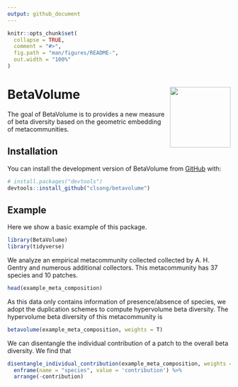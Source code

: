 ```yaml
---
output: github_document
---
```


<!-- README.md is generated from README.Rmd. Please edit that file -->

```r
knitr::opts_chunk$set(
  collapse = TRUE,
  comment = "#>",
  fig.path = "man/figures/README-",
  out.width = "100%"
)
```

# BetaVolume <img src="man/figures/logo.png" align="right" height="137" />

<!-- badges: start -->

<!-- badges: end -->

The goal of BetaVolume is to provides a new measure of beta diversity based on the geometric embedding of metacommunities. 

## Installation

You can install the development version of BetaVolume from [GitHub](https://github.com/) with:

``` r
# install.packages("devtools")
devtools::install_github("clsong/betavolume")
```

## Example

Here we show a basic example of this package. 
```r
library(BetaVolume)
library(tidyverse)
```

We analyze an empirical metacommunity collected collected by A. H. Gentry and numerous additional collectors. This metacommunity has 37 species and 10 patches.

```r
head(example_meta_composition)
```

As this data only contains information of presence/absence of species, we adopt the duplication schemes to compute hypervolume beta diversity. The hypervolume beta diversity of this metacommunity is
```r
betavolume(example_meta_composition, weights = T)
```

We can disentangle the individual contribution of a patch to the overall beta diversity. We find that 
```r
disentangle_individual_contribution(example_meta_composition, weights = T) %>% 
  enframe(name = "species", value = 'contribution') %>% 
  arrange(-contribution)
```

